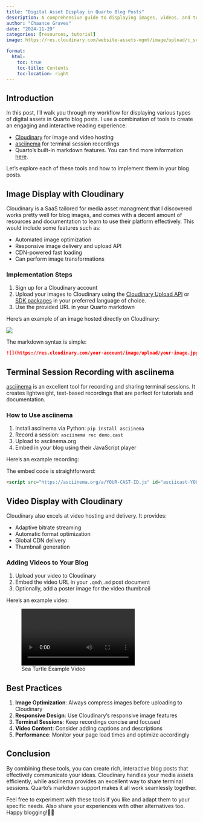 ```yaml
---
title: "Digital Asset Display in Quarto Blog Posts"
description: A comprehensive guide to displaying images, videos, and terminal sessions in Quarto blog posts
author: "Chaance Graves"
date: "2024-11-29"
categories: [resources, tutorial]
image: https://res.cloudinary.com/website-assets-mgmt/image/upload/c_scale,w_500/r_15/co_rgb:FFFFFF,l_text:arial_50_bold:DEMO/fl_layer_apply,g_center/f_auto/q_auto/v1/website/blog/digital-assets-demo/mtn-demo-img

format: 
  html:
    toc: true
    toc-title: Contents
    toc-location: right
---
```


## Introduction

In this post, I'll walk you through my workflow for displaying various types of digital assets in Quarto blog posts. I use a combination of tools to create an engaging and interactive reading experience:

- [Cloudinary](https://cloudinary.com) for image and video hosting
- [asciinema](https://asciinema.org/) for terminal session recordings
- Quarto's built-in markdown features. You can find more information [here](https://quarto.org/docs/authoring/markdown-basics.html).

Let's explore each of these tools and how to implement them in your blog posts.

## Image Display with Cloudinary

Cloudinary is a SaaS tailored for media asset managment that I discovered works pretty well for blog images, and comes with a decent amount of resources and documentation to learn to use their platform effectively. This would include some features such as:

- Automated image optimization
- Responsive image delivery and upload API
- CDN-powered fast loading
- Can perform image transformations

### Implementation Steps

1. Sign up for a Cloudinary account
2. Upload your images to Cloudinary using the [Cloudinary Upload API](https://cloudinary.com/documentation/upload_images#upload_images_to_cloudinary) or [SDK packages](https://cloudinary.com/documentation/cloudinary_sdks) in your preferred language of choice.
3. Use the provided URL in your Quarto markdown

Here's an example of an image hosted directly on Cloudinary:

![](https://res.cloudinary.com/website-assets-mgmt/image/upload/cld-sample-2.jpg)

The markdown syntax is simple:
```markdown
![](https://res.cloudinary.com/your-account/image/upload/your-image.jpg)
```

## Terminal Session Recording with asciinema

[asciinema](https://asciinema.org/) is an excellent tool for recording and sharing terminal sessions. It creates lightweight, text-based recordings that are perfect for tutorials and documentation.

### How to Use asciinema

1. Install asciinema via Python: `pip install asciinema`
2. Record a session: `asciinema rec demo.cast`
3. Upload to asciinema.org
4. Embed in your blog using their JavaScript player

Here's an example recording:

<script src="https://asciinema.org/a/pNnmBhhVbOkm6vFqVtPvgYbPl.js" id="asciicast-pNnmBhhVbOkm6vFqVtPvgYbPl" async="true"></script>

The embed code is straightforward:
```html
<script src="https://asciinema.org/a/YOUR-CAST-ID.js" id="asciicast-YOUR-CAST-ID" async="true"></script>
```

## Video Display with Cloudinary

Cloudinary also excels at video hosting and delivery. It provides:

- Adaptive bitrate streaming
- Automatic format optimization
- Global CDN delivery
- Thumbnail generation

### Adding Videos to Your Blog

1. Upload your video to Cloudinary
2. Embed the video URL in your `.qmd\.md` post document
3. Optionally, add a poster image for the video thumbnail

Here's an example video:

![Sea Turtle Example Video](https://res.cloudinary.com/website-assets-mgmt/video/upload/samples/sea-turtle.mp4)

## Best Practices

1. **Image Optimization**: Always compress images before uploading to Cloudinary
2. **Responsive Design**: Use Cloudinary's responsive image features
3. **Terminal Sessions**: Keep recordings concise and focused
4. **Video Content**: Consider adding captions and descriptions
5. **Performance**: Monitor your page load times and optimize accordingly

## Conclusion

By combining these tools, you can create rich, interactive blog posts that effectively communicate your ideas. Cloudinary handles your media assets efficiently, while asciinema provides an excellent way to share terminal sessions. Quarto's markdown support makes it all work seamlessly together.

Feel free to experiment with these tools if you like and adapt them to your specific needs. Also share your experiences with other alternatives too. Happy blogging!👋🏾